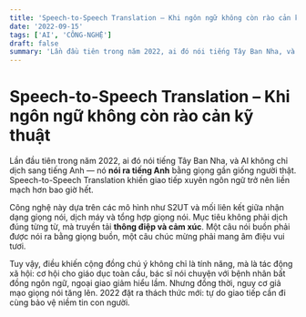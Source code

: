 ```yaml
---
title: 'Speech-to-Speech Translation – Khi ngôn ngữ không còn rào cản kỹ thuật'
date: '2022-09-15'
tags: ['AI', 'CÔNG-NGHỆ']
draft: false
summary: 'Lần đầu tiên trong năm 2022, ai đó nói tiếng Tây Ban Nha, và AI không chỉ dịch sang tiếng Anh — nó *'
---
```


# Speech-to-Speech Translation – Khi ngôn ngữ không còn rào cản kỹ thuật

Lần đầu tiên trong năm 2022, ai đó nói tiếng Tây Ban Nha, và AI không chỉ dịch sang tiếng Anh — nó **nói ra tiếng Anh** bằng giọng gần giống người thật. Speech-to-Speech Translation khiến giao tiếp xuyên ngôn ngữ trở nên liền mạch hơn bao giờ hết.

Công nghệ này dựa trên các mô hình như S2UT và mối liên kết giữa nhận dạng giọng nói, dịch máy và tổng hợp giọng nói. Mục tiêu không phải dịch đúng từng từ, mà truyền tải **thông điệp và cảm xúc**. Một câu nói buồn phải được nói ra bằng giọng buồn, một câu chúc mừng phải mang âm điệu vui tươi.

Tuy vậy, điều khiến cộng đồng chú ý không chỉ là tính năng, mà là tác động xã hội: cơ hội cho giáo dục toàn cầu, bác sĩ nói chuyện với bệnh nhân bất đồng ngôn ngữ, ngoại giao giảm hiểu lầm. Nhưng đồng thời, nguy cơ giả mạo giọng nói tăng lên. 2022 đặt ra thách thức mới: tự do giao tiếp cần đi cùng bảo vệ niềm tin con người.